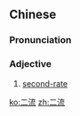 ==Chinese==
{{zh-forms}}

===Pronunciation===
{{zh-pron
|m=èrliú
|cat=a
}}

===Adjective===
{{zh-adj}}

# [[second-rate]]

[[ko:二流]]
[[zh:二流]]